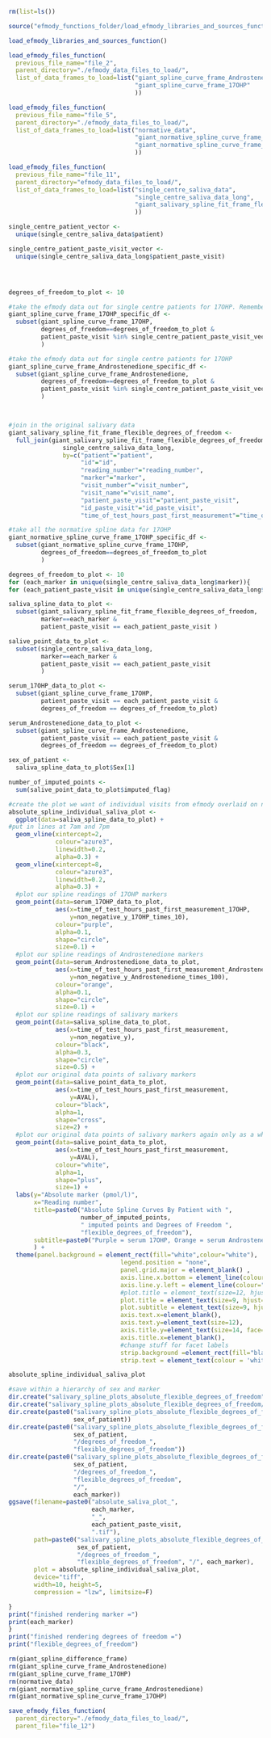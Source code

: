 ```{r, load packages}
rm(list=ls())

source("efmody_functions_folder/load_efmody_libraries_and_sources_function.R")

load_efmody_libraries_and_sources_function()

load_efmody_files_function(
  previous_file_name="file_2",
  parent_directory="./efmody_data_files_to_load/",
  list_of_data_frames_to_load=list("giant_spline_curve_frame_Androstenedione",
                                   "giant_spline_curve_frame_17OHP"
                                   ))

load_efmody_files_function(
  previous_file_name="file_5",
  parent_directory="./efmody_data_files_to_load/",
  list_of_data_frames_to_load=list("normative_data",
                                   "giant_normative_spline_curve_frame_Androstenedione",
                                   "giant_normative_spline_curve_frame_17OHP"
                                   ))

load_efmody_files_function(
  previous_file_name="file_11",
  parent_directory="efmody_data_files_to_load/",
  list_of_data_frames_to_load=list("single_centre_saliva_data",
                                   "single_centre_saliva_data_long",
                                   "giant_salivary_spline_fit_frame_flexible_degrees_of_freedom"
                                   ))
```

```{r, scale absolute markers to facilitate going on a similar axis}

single_centre_patient_vector <- 
  unique(single_centre_saliva_data$patient)

single_centre_patient_paste_visit_vector <- 
  unique(single_centre_saliva_data_long$patient_paste_visit)




degrees_of_freedom_to_plot <- 10

#take the efmody data out for single centre patients for 17OHP. Remember we don't want visit 2 because there is no saliva data for that visit
giant_spline_curve_frame_17OHP_specific_df <- 
  subset(giant_spline_curve_frame_17OHP, 
         degrees_of_freedom==degrees_of_freedom_to_plot &
         patient_paste_visit %in% single_centre_patient_paste_visit_vector
         )

#take the efmody data out for single centre patients for 17OHP
giant_spline_curve_frame_Androstenedione_specific_df <- 
  subset(giant_spline_curve_frame_Androstenedione, 
         degrees_of_freedom==degrees_of_freedom_to_plot &
         patient_paste_visit %in% single_centre_patient_paste_visit_vector
         )



#join in the original salivary data
giant_salivary_spline_fit_frame_flexible_degrees_of_freedom <-
  full_join(giant_salivary_spline_fit_frame_flexible_degrees_of_freedom,
               single_centre_saliva_data_long,
               by=c("patient"="patient",
                    "id"="id",
                    "reading_number"="reading_number",
                    "marker"="marker",
                    "visit_number"="visit_number",
                    "visit_name"="visit_name",
                    "patient_paste_visit"="patient_paste_visit",
                    "id_paste_visit"="id_paste_visit",
                    "time_of_test_hours_past_first_measurement"="time_of_test_hours_past_first_measurement"))

#take all the normative spline data for 17OHP
giant_normative_spline_curve_frame_17OHP_specific_df <- 
  subset(giant_normative_spline_curve_frame_17OHP, 
         degrees_of_freedom==degrees_of_freedom_to_plot 
         )
```


```{r, plot absolute serum 17ohp and androstenedione with each individual marker by patient}

degrees_of_freedom_to_plot <- 10
for (each_marker in unique(single_centre_saliva_data_long$marker)){
for (each_patient_paste_visit in unique(single_centre_saliva_data_long$patient_paste_visit)){

saliva_spline_data_to_plot <-
  subset(giant_salivary_spline_fit_frame_flexible_degrees_of_freedom,
         marker==each_marker &
         patient_paste_visit == each_patient_paste_visit )

salive_point_data_to_plot <-
  subset(single_centre_saliva_data_long,
         marker==each_marker &
         patient_paste_visit == each_patient_paste_visit
         )

serum_17OHP_data_to_plot <-
  subset(giant_spline_curve_frame_17OHP,
         patient_paste_visit == each_patient_paste_visit &
         degrees_of_freedom == degrees_of_freedom_to_plot)

serum_Androstenedione_data_to_plot <-
  subset(giant_spline_curve_frame_Androstenedione,
         patient_paste_visit == each_patient_paste_visit &
         degrees_of_freedom == degrees_of_freedom_to_plot)

sex_of_patient <-
  saliva_spline_data_to_plot$Sex[1]

number_of_imputed_points <-
  sum(salive_point_data_to_plot$imputed_flag)

#create the plot we want of individual visits from efmody overlaid on normative data from all normative patients
absolute_spline_individual_saliva_plot <- 
  ggplot(data=saliva_spline_data_to_plot) +
#put in lines at 7am and 7pm
  geom_vline(xintercept=2,  
             colour="azure3",
             linewidth=0.2,
             alpha=0.3) +
  geom_vline(xintercept=8,  
             colour="azure3",
             linewidth=0.2, 
             alpha=0.3) +
  #plot our spline readings of 17OHP markers
  geom_point(data=serum_17OHP_data_to_plot, 
             aes(x=time_of_test_hours_past_first_measurement_17OHP, 
                 y=non_negative_y_17OHP_times_10),
             colour="purple",
             alpha=0.1,
             shape="circle",
             size=0.1) +
  #plot our spline readings of Androstenedione markers
  geom_point(data=serum_Androstenedione_data_to_plot, 
             aes(x=time_of_test_hours_past_first_measurement_Androstenedione, 
                 y=non_negative_y_Androstenedione_times_100),
             colour="orange",
             alpha=0.1,
             shape="circle",
             size=0.1) +
  #plot our spline readings of salivary markers
  geom_point(data=saliva_spline_data_to_plot, 
             aes(x=time_of_test_hours_past_first_measurement, 
                 y=non_negative_y),
             colour="black",
             alpha=0.3,
             shape="circle",
             size=0.5) +
  #plot our original data points of salivary markers
  geom_point(data=salive_point_data_to_plot, 
             aes(x=time_of_test_hours_past_first_measurement, 
                 y=AVAL),
             colour="black",
             alpha=1,
             shape="cross",
             size=2) +
  #plot our original data points of salivary markers again only as a white plus
  geom_point(data=salive_point_data_to_plot, 
             aes(x=time_of_test_hours_past_first_measurement, 
                 y=AVAL),
             colour="white",
             alpha=1,
             shape="plus",
             size=1) +
  labs(y="Absolute marker (pmol/l)",
       x="Reading number",
       title=paste0("Absolute Spline Curves By Patient with ", 
                    number_of_imputed_points, 
                    " imputed points and Degrees of Freedom ", 
                    "flexible_degrees_of_freedom"),
       subtitle=paste0("Purple = serum 17OHP, Orange = serum Androstenedione, Black = Salivary ", each_marker)
       ) +
  theme(panel.background = element_rect(fill="white",colour="white"), 
                               legend.position = "none",
                               panel.grid.major = element_blank() ,
                               axis.line.x.bottom = element_line(colour="black") ,
                               axis.line.y.left = element_line(colour="black") ,
                               #plot.title = element_text(size=12, hjust=0.5),
                               plot.title = element_text(size=9, hjust=0.5),
                               plot.subtitle = element_text(size=9, hjust=0.5),
                               axis.text.x=element_blank(),
                               axis.text.y=element_text(size=12),
                               axis.title.y=element_text(size=14, face="bold"),
                               axis.title.x=element_blank(),
                               #change stuff for facet labels
                               strip.background =element_rect(fill="black", colour="black"),
                               strip.text = element_text(colour = 'white', size=12))

absolute_spline_individual_saliva_plot

#save within a hierarchy of sex and marker
dir.create("salivary_spline_plots_absolute_flexible_degrees_of_freedom")
dir.create("salivary_spline_plots_absolute_flexible_degrees_of_freedom/individual_plots")
dir.create(paste0("salivary_spline_plots_absolute_flexible_degrees_of_freedom/individual_plots/", 
                  sex_of_patient))
dir.create(paste0("salivary_spline_plots_absolute_flexible_degrees_of_freedom/individual_plots/", 
                  sex_of_patient, 
                  "/degrees_of_freedom_", 
                  "flexible_degrees_of_freedom"))
dir.create(paste0("salivary_spline_plots_absolute_flexible_degrees_of_freedom/individual_plots/", 
                  sex_of_patient, 
                  "/degrees_of_freedom_", 
                  "flexible_degrees_of_freedom", 
                  "/", 
                  each_marker))
ggsave(filename=paste0("absolute_saliva_plot_", 
                       each_marker, 
                       "_", 
                       each_patient_paste_visit, 
                       ".tif"), 
       path=paste0("salivary_spline_plots_absolute_flexible_degrees_of_freedom/individual_plots/", 
                   sex_of_patient, 
                   "/degrees_of_freedom_",
                   "flexible_degrees_of_freedom", "/", each_marker),
       plot = absolute_spline_individual_saliva_plot, 
       device="tiff",  
       width=10, height=5, 
       compression = "lzw", limitsize=F)

}
print("finished rendering marker =")
print(each_marker)
}
print("finished rendering degrees of freedom =")
print("flexible_degrees_of_freedom")
```



```{r, end of file so save all the listed dataframes into the parent directory}
rm(giant_spline_difference_frame)
rm(giant_spline_curve_frame_Androstenedione)
rm(giant_spline_curve_frame_17OHP)
rm(normative_data)
rm(giant_normative_spline_curve_frame_Androstenedione)
rm(giant_normative_spline_curve_frame_17OHP)

save_efmody_files_function(
  parent_directory="./efmody_data_files_to_load/",
  parent_file="file_12")
```
